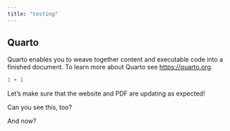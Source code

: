 ```yaml
---
title: "testing"
---
```


## Quarto

Quarto enables you to weave together content and executable code into a finished document. To learn more about Quarto see <https://quarto.org>.

```r
1 + 1
```

Let's make sure that the website and PDF are updating as expected!

Can you see this, too?

And now?